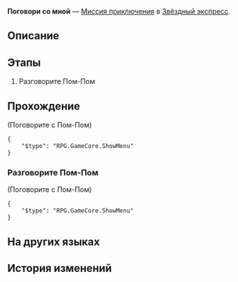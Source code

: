 {{Дополнить|Диалоги.}}
{{Миссия Инфобокс
|id              = 4050022
|Название        = 
|Изображение     = Миссия Освоения Поговори со мной.png
|Тип             = Миссия приключения
|События         = 
|Глава           = 
|Условия         = 
|Персонажи       = Первопроходец; Пом-Пом
|СтартЛокация    = [[Звёздный экспресс]] — [[Общий вагон]]
|Локации         = Общий вагон
|Предыдущая      = 
|Следующая       = 
|Награды         = Журнал приключений*1; Core of Ice*1; Кредиты*8 000
}}
'''Поговори со мной''' — [[Миссия приключения]] в [[Звёздный экспресс]].

==Описание==
{{Описание|<!--официальное описание из Перекрёстка судеб-->}}

==Этапы==
# Разговорите Пом-Пом

==Прохождение==
{{Дополнить}}



;(Поговорите с Пом-Пом)
<!--Unknown TalkSentence: 405000000-->
<pre>{
	"$type": "RPG.GameCore.ShowMenu"
}</pre>
{{Диалог Конец}}

===Разговорите Пом-Пом===
{{Описание миссии|локация=Общий вагон|Вы так редко бываете на экспрессе, но Пом-Пом игнорирует вас... Найдите способ привлечь внимание Пом-Пом.}}
{{Диалог Начало}}


;(Поговорите с Пом-Пом)
<!--Unknown TalkSentence: 405000000-->
<pre>{
	"$type": "RPG.GameCore.ShowMenu"
}</pre>
{{Диалог Конец}}

==На других языках==
{{На других языках
|en   = Talk to Me
|zhs  = 跟我聊会儿吧
|zht  = 跟我聊一下吧
|ja   = オレとお喋りしろ
|ko   = 나랑 얘기 좀 할까
|es   = Habla conmigo
|fr   = Parle-moi
|ru   = Поговори со мной
|th   = มาคุยกันหน่อย
|vi   = Nói Chuyện Với Tôi Một Lát Nhé
|de   = Sprich mit mir
|id   = Ayo Mengobrol
|pt   = Fale Comigo
}}

==История изменений==
{{История изменений|2.7}}
